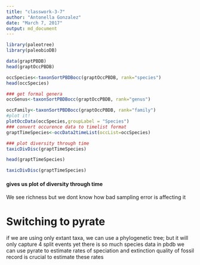 ```yaml
---
title: "classwork-3-7"
author: "Antonella Gonzalez"
date: "March 7, 2017"
output: md_document
---
```

```r
library(paleotree)
library(paleobioDB)

data(graptPBDB)
head(graptOccPBDB)

occSpecies<-taxonSortPBDBocc(graptOccPBDB, rank="species")
head(occSpecies)

### get formal genera
occGenus<-taxonSortPBDBocc(graptOccPBDB, rank="genus")

occFamily<-taxonSortPBDBocc(graptOccPBDB, rank="family")
#plot it!
plotOccData(occSpecies,groupLabel = "Species")
### convert occurence data to timelist format
graptTimeSpecies<-occData2timeList(occList=occSpecies)

### plot diversity through time
taxicDivDisc(graptTimeSpecies)

head(graptTimeSpecies)

taxicDivDisc(graptTimeSpecies)
```
#### gives us plot of diversity through time
We see richness but we dont know how bad sampling error is affecting it

# Switching to pyrate
if we are using only extant taxa, we can use a phylogenetic tree; but it will only capture 4 split events yet there is so much species data in pbdb
we can use pyrate to estimate rates of speciation and extinction
quality of fossil record is crucial to estimate these rates



